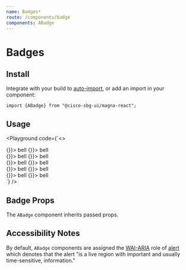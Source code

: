 ```yaml
---
name: Badges*
route: /components/badge
components: ABadge
---
```


# Badges

## Install

Integrate with your build to [auto-import](/#integrating), or add an import in your component:

```
import {ABadge} from "@cisco-sbg-ui/magna-react";
```

## Usage

<Playground
  code={`<>
  <div>
    <ABadge color="cisco-blue" content="3" large className="mr-4">
      <AButton tertiaryAlt icon className="pa-1" onClick={() => {}}>
        <AIcon iconSet="magna" size={48}>bell</AIcon>
      </AButton>
    </ABadge>
    <ABadge color="status-red" content="99+" large>
      <AButton tertiaryAlt icon className="pa-1" onClick={() => {}}>
        <AIcon iconSet="magna" size={48}>bell</AIcon>
      </AButton>
    </ABadge>
  </div>
  <div className="mt-4">
    <ABadge color="cisco-blue" content="3" className="mr-4">
      <AButton secondary icon className="pa-1" onClick={() => {}}>
        <AIcon iconSet="magna" size={24}>bell</AIcon>
      </AButton>
    </ABadge>
    <ABadge color="status-red" content="99+">
      <AButton secondary icon className="pa-1" onClick={() => {}}>
        <AIcon iconSet="magna" size={24}>bell</AIcon>
      </AButton>
    </ABadge>
  </div>
  <div className="mt-4">
    <ABadge color="cisco-blue" content="3" small className="mr-4">
      <AButton primary icon className="pa-1" onClick={() => {}}>
        <AIcon iconSet="magna" size={16}>bell</AIcon>
      </AButton>
    </ABadge>
    <ABadge color="status-red" content="99+" small>
      <AButton primary icon className="pa-1" onClick={() => {}}>
        <AIcon iconSet="magna" size={16}>bell</AIcon>
      </AButton>
    </ABadge>
  </div>
  <div className="mt-4">
      <ABadge color="cisco-blue" content="3" small className="mr-4">
        <AButton tertiary icon className="pa-1" onClick={() => {}}>
          <AIcon iconSet="magna" size={16}>bell</AIcon>
        </AButton>
      </ABadge>
      <ABadge color="status-red" content="99+" small>
        <AButton tertiary icon className="pa-1" onClick={() => {}}>
          <AIcon iconSet="magna" size={16}>bell</AIcon>
        </AButton>
      </ABadge>
    </div>
    <div className="mt-4">
          <ABadge color="cisco-blue" content="3" small className="mr-4">
            <AButton tertiaryAlt icon className="pa-1" onClick={() => {}}>
              <AIcon iconSet="magna" size={16}>bell</AIcon>
            </AButton>
          </ABadge>
          <ABadge color="status-red" content="99+" small>
            <AButton tertiaryAlt icon className="pa-1" onClick={() => {}}>
              <AIcon iconSet="magna" size={16}>bell</AIcon>
            </AButton>
          </ABadge>
        </div>
</>
`}
/>

## Badge Props

The `ABadge` component inherits passed props.

<Props of="ABadge" />

## Accessibility Notes

By default, `ABadge` components are assigned the [WAI-ARIA](https://www.w3.org/WAI/standards-guidelines/aria/) role of [alert](https://www.w3.org/TR/wai-aria/#alert) which denotes that the alert "is a live region with important and usually time-sensitive, information."
